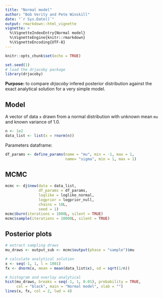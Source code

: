 ---
title: "Normal model"
author: "Bob Verity and Pete Winskill"
date: "`r Sys.Date()`"
output: rmarkdown::html_vignette
vignette: >
  %\VignetteIndexEntry{Normal model}
  %\VignetteEngine{knitr::rmarkdown}
  %\VignetteEncoding{UTF-8}
---

```{r setup, include=FALSE}
knitr::opts_chunk$set(echo = TRUE)
```

```{r, echo = FALSE}
set.seed(1)
# load the drjacoby package
library(drjacoby)
```

**Purpose:** to compare *drjacoby* infered posterior distribution against the exact analytical solution for a very simple model.

## Model

A vector of data `x` drawn from a normal distribution with unknown mean `mu` and known variance of 1.0.

```{r}
n <- 1e2
data_list <- list(x = rnorm(n))
```

Parameters dataframe:

```{r}
df_params <- define_params(name = "mu", min = -1, max = 1,
                           name= "sigma", min = 1, max = 1)
```

## MCMC

```{r cars}
mcmc <- dj$new(data = data_list,
               df_params = df_params,
               loglike = loglike_normal,
               logprior = logprior_null,
               chains = 10L,
               seed = 1)
mcmc$burn(iterations = 1000L, silent = TRUE)
mcmc$sample(iterations = 10000L, silent = TRUE)
```

## Posterior plots

```{r, fig.width=6, fig.height=5}
# extract sampling draws
mu_draws <- output_sub <- mcmc$output(phase = "sample")$mu

# calculate analytical solution
x <- seq(-1, 1, l = 1001)
fx <- dnorm(x, mean = mean(data_list$x), sd = sqrt(1/n))

# histogram and overlay analytical
hist(mu_draws, breaks = seq(-1, 1, 0.01), probability = TRUE,
     col = "black", main = "Normal model", xlab = "")
lines(x, fx, col = 2, lwd = 4)
```
